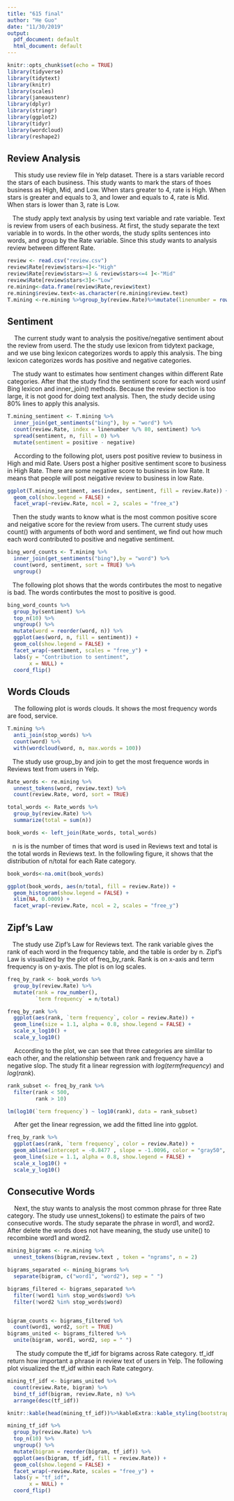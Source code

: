 ```yaml
---
title: "615 final"
author: "He Guo"
date: "11/30/2019"
output:
  pdf_document: default
  html_document: default
---
```


```r
knitr::opts_chunk$set(echo = TRUE)
library(tidyverse)
library(tidytext)
library(knitr)
library(scales)
library(janeaustenr)
library(dplyr)
library(stringr)
library(ggplot2)
library(tidyr)
library(wordcloud)
library(reshape2)

```


## Review Analysis

$~~~$ This study use review file in Yelp dataset.  There is a stars variable record the stars of each business.  This study wants to mark the stars of thoes business as High, Mid, and Low.  When stars greater to 4, rate is High.  When stars is greater and equals to 3, and lower and equals to 4, rate is Mid.  When stars is lower than 3, rate is Low.


$~~~$The study apply text analysis by using text variable and rate variable.  Text is review from users of each business.  At first, the study separate the text variable in to words.  In the other words, the study splits sentences into words, and group by the Rate variable.  Since this study wants to analysis review between different Rate.  
```r
review <- read.csv("review.csv")
review$Rate[review$stars>4]<-"High"
review$Rate[review$stars>=3 & review$stars<=4 ]<-"Mid"
review$Rate[review$stars<3]<-"Low"
re.mining<-data.frame(review$Rate,review$text)
re.mining$review.text<-as.character(re.mining$review.text)
T.mining <-re.mining %>%group_by(review.Rate)%>%mutate(linenumber = row_number())%>%unnest_tokens(word, review.text) 

```

## Sentiment

$~~~$ The current study want to analysis the positive/negative sentiment about the review from userd. The the study use lexicon from tidytext package, and we use bing lexicon categorizes words to apply this analysis.  The bing lexicon categorizes words has positive and negative categories.

$~~~$The study want to estimates how sentiment changes within different Rate categories.  After that the study find the sentiment score for each word usinf Bing lexicon and inner_join() methods.  Because the review section is too large, it is not good for doing text analysis.  Then, the study decide using 80% lines to apply this analysis.  
```r
T.mining_sentiment <- T.mining %>%
  inner_join(get_sentiments("bing"), by = "word") %>%
  count(review.Rate, index = linenumber %/% 80, sentiment) %>%
  spread(sentiment, n, fill = 0) %>%
  mutate(sentiment = positive - negative)
```


$~~~$ According to the following plot, users post positive review to business in High and mid Rate.  Users post a higher positive sentiment score to business in High Rate.  There are some negative score to business in low Rate.  It means that people will post neigative review to  business in low Rate.  
```r


ggplot(T.mining_sentiment, aes(index, sentiment, fill = review.Rate)) +
  geom_col(show.legend = FALSE) +
  facet_wrap(~review.Rate, ncol = 2, scales = "free_x")
```

$~~~$Then the study wants to know what is the most common positive score and neigative score for the review from users.  The current study uses count() with  arguments of both word and sentiment, we find out how much each word contributed to positive and negative sentiment. 

```r
bing_word_counts <- T.mining %>%
  inner_join(get_sentiments("bing"),by = "word") %>%
  count(word, sentiment, sort = TRUE) %>%
  ungroup()


```

$~~~$The following plot shows that the words contirbutes the most to negative is bad.   The words contirbutes the most to positive is good.

```r
bing_word_counts %>%
  group_by(sentiment) %>%
  top_n(10) %>%
  ungroup() %>%
  mutate(word = reorder(word, n)) %>%
  ggplot(aes(word, n, fill = sentiment)) +
  geom_col(show.legend = FALSE) +
  facet_wrap(~sentiment, scales = "free_y") +
  labs(y = "Contribution to sentiment",
       x = NULL) +
  coord_flip()
```

## Words Clouds
$~~~$ The following plot is words clouds. It shows the most frequency words are food, service.

```r


T.mining %>%
  anti_join(stop_words) %>%
  count(word) %>%
  with(wordcloud(word, n, max.words = 100))
```

$~~~$The study use group_by and join to get the most frequence words in Reviews text from users in Yelp.

```r
Rate_words <- re.mining %>%
  unnest_tokens(word, review.text) %>%
  count(review.Rate, word, sort = TRUE)

total_words <- Rate_words %>% 
  group_by(review.Rate) %>% 
  summarize(total = sum(n))

book_words <- left_join(Rate_words, total_words)
```

$~~~$n is  is the number of times that word is used in Reviews text and total is the total words in Reviews text. In the followling figure, it shows that  the distribution of n/total for each Rate category.  

```r
book_words<-na.omit(book_words)

ggplot(book_words, aes(n/total, fill = review.Rate)) +
  geom_histogram(show.legend = FALSE) +
  xlim(NA, 0.0009) +
  facet_wrap(~review.Rate, ncol = 2, scales = "free_y")

```


## Zipf's Law

$~~~$The study use Zipf's Law for Reviews text.  The rank variable gives the rank of each word in the frequency table, and the table is order by n.  Zipf's Law is visualized by the plot of freq_by_rank. Rank is on x-axis and term frequency is on y-axis.  The plot is on log scales.

```r
freq_by_rank <- book_words %>% 
  group_by(review.Rate) %>% 
  mutate(rank = row_number(), 
         `term frequency` = n/total)


```

```r
freq_by_rank %>% 
  ggplot(aes(rank, `term frequency`, color = review.Rate)) + 
  geom_line(size = 1.1, alpha = 0.8, show.legend = FALSE) + 
  scale_x_log10() +
  scale_y_log10()
```


$~~~~$According to the plot, we can see that three categories are simlilar to each other, and the relationship between rank and frequency have a negative slop.  The study fit a linear regression with $log(term frequency)$ and $log(rank)$.


```r
rank_subset <- freq_by_rank %>% 
  filter(rank < 500,
         rank > 10)

lm(log10(`term frequency`) ~ log10(rank), data = rank_subset)
```


$~~~~$After get the linear regression, we add the fitted line into ggplot.

```r
freq_by_rank %>% 
  ggplot(aes(rank, `term frequency`, color = review.Rate)) + 
  geom_abline(intercept = -0.8477 , slope = -1.0096, color = "gray50", linetype = 2) +
  geom_line(size = 1.1, alpha = 0.8, show.legend = FALSE) + 
  scale_x_log10() +
  scale_y_log10()
```


## Consecutive Words

$~~~~$Next, the stuy wants to analysis the most common phrase for three Rate category.  The study use unnest_tokens() to estimate the pairs of two consecutive words.  The study separate the phrase in word1, and word2.  After delete the words does not have meaning, the study use unite() to recombine word1 and word2.   
```r


mining_bigrams <- re.mining %>%
  unnest_tokens(bigram,review.text , token = "ngrams", n = 2)

bigrams_separated <- mining_bigrams %>%
  separate(bigram, c("word1", "word2"), sep = " ")

bigrams_filtered <- bigrams_separated %>%
  filter(!word1 %in% stop_words$word) %>%
  filter(!word2 %in% stop_words$word)


bigram_counts <- bigrams_filtered %>% 
  count(word1, word2, sort = TRUE)
bigrams_united <- bigrams_filtered %>%
  unite(bigram, word1, word2, sep = " ")

```


$~~~~$ The study compute the tf_idf for bigrams across Rate category. tf_idf return how important a phrase in review text of users in Yelp.  The following plot visualized the tf_idf within each Rate category.
```r

mining_tf_idf <- bigrams_united %>%
  count(review.Rate, bigram) %>%
  bind_tf_idf(bigram, review.Rate, n) %>%
  arrange(desc(tf_idf))

knitr::kable(head(mining_tf_idf))%>%kableExtra::kable_styling(bootstrap_options = c("striped", "hover"))
```

```r
mining_tf_idf %>%
  group_by(review.Rate) %>%
  top_n(10) %>%
  ungroup() %>%
  mutate(bigram = reorder(bigram, tf_idf)) %>%
  ggplot(aes(bigram, tf_idf, fill = review.Rate)) +
  geom_col(show.legend = FALSE) +
  facet_wrap(~review.Rate, scales = "free_y") +
  labs(y = "tf_idf",
       x = NULL) +
  coord_flip()
```

